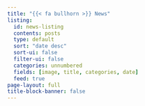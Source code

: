 ```yaml
---
title: "{{< fa bullhorn >}} News"
listing:
  id: news-listing
  contents: posts
  type: default
  sort: "date desc"
  sort-ui: false
  filter-ui: false
  categories: unnumbered
  fields: [image, title, categories, date]
  feed: true
page-layout: full
title-block-banner: false
---
```


::: {#news-listing}
:::
